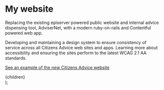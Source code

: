 

# My website

Replacing the existing episerver powered public website and internal advice dispensing tool, AdviserNet, with a modern ruby-on-rails and Contentful powered web app.

Developing and maintaining a design system to ensure consistency of service across all Citizens Advice web sites and apps. Learning more about accessibility and ensuring the sites perform to the latest WCAG 2.1 AA standards.

<ImageWithCaption
  src="/ca.png"
  altText="A page of the Citizens Advice website, showing how a simple but elegant layout gives focus to the content."
  caption="One of the simple, beautiful and accessible templates used  by Citizens Advice.  I helped make it!"
  width={1440}
  height={900}
/>

[See an example of the new Citizens Advice website](https://www.citizensadvice.org.uk/immigration)

  <Layout>
    <Head pageTitle="Projects | Citizens Advice" />
    <Breadcrumbs
      crumbs={[
        { title: "Home", url: "/" },
        { title: "Projects" },
        { title: "Citizens Advice Public Website" },
      ]}
    />
    <main id="main-content">{children}</main>
  </Layout>
);
